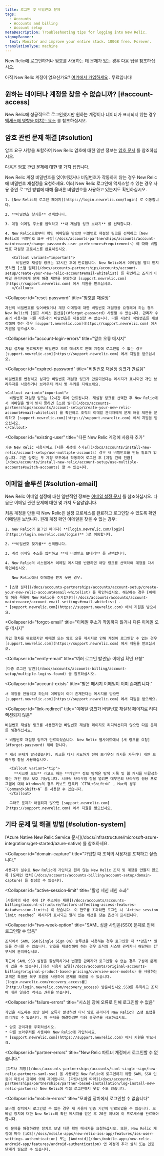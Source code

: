 ```yaml
---
title: 로그인 및 비밀번호 문제
tags:
  - Accounts
  - Accounts and billing
  - Account setup
metaDescription: Troubleshooting tips for logging into New Relic.
signupBanner:
  text: Monitor and improve your entire stack. 100GB free. Forever.
translationType: machine
---
```



New Relic에 로그인하거나 암호를 사용하는 데 문제가 있는 경우 다음 팁을 참조하십시오.

아직 New Relic 계정이 없으신가요? [여기에서 가입하세요](https://newrelic.com/signup) . 무료입니다!

## 원하는 데이터나 계정을 찾을 수 없습니까? [#account-access]

New Relic에 성공적으로 로그인했지만 원하는 계정이나 데이터가 표시되지 않는 경우 [액세스에 영향을 미치는 요소](/docs/accounts/accounts-billing/general-account-settings/factors-affecting-access-features-data#account-access) 를 참조하십시오.

## 암호 관련 문제 해결 [#solution]

암호 요구 사항을 포함하여 New Relic 암호에 대한 일반 정보는 [암호 문서](/docs/accounts/accounts/account-maintenance/change-passwords-user-preferences) 를 참조하십시오.

다음은 [암호](/docs/accounts-partnerships/accounts/account-maintenance/change-passwords-user-preferences#requirements) 관련 문제에 대한 몇 가지 팁입니다.

<CollapserGroup>
  <Collapser
    id="forgot-password"
    title="비밀번호를 잊어버렸거나 비밀번호가 작동하지 않습니다"
  >
    New Relic 계정 비밀번호를 잊어버렸거나 비밀번호가 작동하지 않는 경우 New Relic에 비밀번호 재설정을 요청하세요. 여러 New Relic 로그인에 액세스할 수 있는 경우 사용 중인 로그인 방법에 대해 올바른 비밀번호를 사용하고 있는지도 확인하십시오.

    1. [New Relic의 로그인 페이지](https://login.newrelic.com/login) 로 이동합니다.

    2. **비밀번호 찾기를** 선택합니다.

    3. 계정 이메일 주소를 입력하고 **내 재설정 링크 보내기** 를 선택합니다.

    4. New Relic으로부터 확인 이메일을 받으면 비밀번호 재설정 링크를 선택하고 [New Relic의 비밀번호 요구 사항](/docs/accounts-partnerships/accounts/account-maintenance/change-passwords-user-preferences#requirements) 에 따라 비밀번호 재설정 프로세스를 완료하십시오.

       <Callout variant="important">
         비밀번호 재설정 링크는 12시간 후에 만료됩니다. New Relic에서 이메일을 빨리 받지 못하면 [스팸 필터](/docs/accounts-partnerships/accounts/account-setup/create-your-new-relic-account#email-whitelist) 를 확인하고 조직의 이메일 관리자에게 문제 해결 제안을 문의하고 [support.newrelic.com](https://support.newrelic.com) 에서 지원을 받으십시오.
       </Callout>
  </Collapser>

  <Collapser
    id="reset-password"
    title="암호를 재설정"
  >
    자신의 비밀번호를 잊어버렸거나 계정 이메일에 대한 비밀번호 재설정을 요청해야 하는 경우 New Relic의 [셀프 서비스 옵션을](#forgot-password) 사용할 수 있습니다. 관리자 수준의 사용자는 다른 사용자의 비밀번호를 재설정할 수 없습니다. 다른 사람의 비밀번호를 재설정해야 하는 경우 [support.newrelic.com](https://support.newrelic.com) 에서 지원을 받으십시오.
  </Collapser>

  <Collapser
    id="account-login-errors"
    title="암호 오류 메시지"
  >
    가입 절차를 완료했지만 비밀번호 오류 메시지로 인해 계정에 로그인할 수 없는 경우 [support.newrelic.com](https://support.newrelic.com) 에서 지원을 받으십시오.
  </Collapser>

  <Collapser
    id="expired-password"
    title="비밀번호 재설정 링크가 만료됨"
  >
    비밀번호를 변경하고 싶지만 비밀번호 재설정 링크가 만료되었다는 메시지가 표시되면 개인 브라우저를 사용하거나 브라우저 캐시 및 쿠키를 지워보세요.

    <Callout variant="important">
      비밀번호 재설정 링크는 12시간 후에 만료됩니다. 재설정 링크를 선택한 후 New Relic에서 이메일을 빨리 받지 못하면 [스팸 필터](/docs/accounts-partnerships/accounts/account-setup/create-your-new-relic-account#email-whitelist) 를 확인하고 조직의 이메일 관리자에게 문제 해결 제안을 문의하고 [support.newrelic.com](https://support.newrelic.com) 에서 지원을 받으십시오.
    </Callout>
  </Collapser>

  <Collapser
    id="existing-user"
    title="다른 New Relic 계정에 사용자 추가"
  >
    기존 New Relic 사용자이고 [다른 계정에 추가된](/docs/accounts/install-new-relic/account-setup/use-multiple-accounts) 경우 새 비밀번호를 만들 필요가 없습니다. 기존 암호는 두 계정 모두에서 작동하며 로그인 후 [계정 간에 전환](/docs/accounts/install-new-relic/account-setup/use-multiple-accounts#switch-accounts) 할 수 있습니다.
  </Collapser>
</CollapserGroup>

## 이메일 솔루션 [#solution-email]

New Relic 이메일 설정에 대한 일반적인 정보는 [이메일 설정 문서](/docs/accounts/accounts/account-maintenance/account-email-settings) 를 참조하십시오. 다음은 이메일 관련 문제에 대한 몇 가지 도움말입니다.

<CollapserGroup>
  <Collapser
    id="no-confirmation-email"
    title="새 계정 확인 이메일을 받지 못함"
  >
    처음 계정을 만들 때 New Relic은 설정 프로세스를 완료하고 로그인할 수 있도록 확인 이메일을 보냅니다. 원래 계정 확인 이메일을 찾을 수 없는 경우:

    1. new Relic의 로그인 페이지( **[login.newrelic.com/login](https://login.newrelic.com/login)** )로 이동합니다.

    2. **비밀번호 찾기를** 선택합니다.

    3. 계정 이메일 주소를 입력하고 **내 비밀번호 보내기** 를 선택합니다.

    4. New Relic의 시스템에서 이메일 메시지를 반환하면 해당 링크를 선택하여 계정을 다시 확인하십시오.

       New Relic에서 이메일을 받지 못한 경우:

    * [스팸 필터](/docs/accounts-partnerships/accounts/account-setup/create-your-new-relic-account#email-whitelist) 를 확인하십시오. 해당하는 경우 [이메일 허용 목록에 New Relic을 추가합니다](/docs/accounts/accounts/account-maintenance/account-email-settings#email-whitelist) .
    * [support.newrelic.com](https://support.newrelic.com) 에서 지원을 받으세요.
  </Collapser>

  <Collapser
    id="forgot-email"
    title="이메일 주소가 작동하지 않거나 다른 이메일 오류 메시지"
  >
    가입 절차를 완료했지만 이메일 또는 암호 오류 메시지로 인해 계정에 로그인할 수 없는 경우 [support.newrelic.com](https://support.newrelic.com) 에서 지원을 받으십시오.
  </Collapser>

  <Collapser
    id="verify-email"
    title="여러 로그인 발견됨: 이메일 확인 요청"
  >
    [다중 로그인 발견](/docs/accounts/accounts-billing/account-setup/multiple-logins-found) 을 참조하십시오.
  </Collapser>

  <Collapser
    id="account-exists"
    title="받은 메시지 이메일이 이미 존재합니다."
  >
    새 계정을 만들려고 하는데 이메일이 이미 존재한다는 메시지를 받으면 [support.newrelic.com](https://support.newrelic.com) 에서 지원을 받으세요.
  </Collapser>

  <Collapser
    id="link-redirect"
    title="이메일 링크가 비밀번호 재설정 페이지로 리디렉션되지 않음"
  >
    비밀번호 재설정 링크를 사용했지만 비밀번호 재설정 페이지로 리디렉션되지 않으면 다음 문제를 해결하십시오.

    * 비밀번호 재설정 링크가 만료되었습니다. New Relic 웹사이트에서 [새 링크를 요청](#forgot-password) 해야 합니다.

    * 캐싱 문제가 발생했습니다. 링크를 다시 시도하기 전에 브라우징 캐시를 지우거나 개인 브라우징 창을 사용하십시오.

      <Callout variant="tip">
        **시크릿 모드** 라고도 하는 **개인** 정보 탐색은 탐색 기록 및 웹 캐시를 비활성화하는 개인 정보 보호 기능입니다. 시크릿 브라우징 창을 열려면 대부분의 브라우징 응용 프로그램에 대해 Windows의 경우 키보드 단축키 `CTRL+Shift+N` , Mac의 경우 `Command+Shift+N` 를 사용할 수 있습니다.
      </Callout>

      그래도 문제가 해결되지 않으면 [support.newrelic.com](https://support.newrelic.com) 에서 지원을 받으십시오.
  </Collapser>
</CollapserGroup>

## 기타 문제 및 해결 방법 [#solution-system]

<CollapserGroup>
  <Collapser
    id="azure-login"
    title="Azure Native New Relic Service 계정에 로그인할 수 없습니다."
  >
    [Azure Native New Relic Service 문서](/docs/infrastructure/microsoft-azure-integrations/get-started/azure-native) 를 참조하세요.
  </Collapser>

  <Collapser
    id="domain-capture"
    title="가입할 때 조직의 사용자를 포착하고 싶습니다."
  >
    사용자가 실수로 New Relic에 가입하고 원치 않는 New Relic 조직 및 계정을 만들지 않도록 [도메인 캡처](/docs/accounts/accounts-billing/account-setup/domain-capture) 를 설정할 수 있습니다.
  </Collapser>

  <Collapser
    id="active-session-limit"
    title="활성 세션 제한 초과"
  >
    [사용자의 세션 수와 IP 주소에는 제한](/docs/accounts/accounts-billing/account-structure/factors-affecting-access-features-data#session-limits) 이 있습니다. 이 한도를 초과하면 로그인 시 `Active session limit reached` 메시지가 표시되고 열려 있는 세션을 닫는 옵션이 표시됩니다.
  </Collapser>

  <Collapser
    id="two-week-option"
    title="SAML 싱글 사인온(SSO) 문제로 인해 로그인할 수 없음"
  >
    조직에서 SAML SSO(Single Sign On) 솔루션을 사용하는 경우 로그인할 때 **암호** 필드를 건너뛸 수 있습니다. 암호를 재설정해야 하는 경우 조직의 시스템 관리자나 해당하는 IT 부서에 문의하십시오.

    최근에 SAML SSO 설정을 활성화하거나 변경한 관리자가 로그인할 수 없는 경우 구성에 문제가 있을 수 있습니다.[최신 사용자 모델](/docs/accounts/original-accounts-billing/original-product-based-pricing/overview-user-models) 을 사용하는 고객은 특별한 복구 흐름을 사용하여 문제를 해결할 수 있습니다.[login.newrelic.com/recovery_access를](http://login.newrelic.com/recovery_access) 방문하십시오.SSO를 우회하고 조직에 대한 일회성 액세스 권한을 얻습니다.
  </Collapser>

  <Collapser
    id="failure-errors"
    title="시스템 장애 오류로 인해 로그인할 수 없음"
  >
    가입을 시도하는 동안 실패 오류가 발생하면 타사 암호 관리자가 New Relic의 스팸 트랩을 트리거할 수 있습니다. 이 문제를 해결하려면 다음 솔루션을 시도하십시오.

    * 암호 관리자를 우회하십시오.
    * 다른 브라우저를 사용하여 New Relic에 가입하세요.
    * [support.newrelic.com](https://support.newrelic.com) 에서 지원을 받으세요.
  </Collapser>

  <Collapser
    id="partner-errors"
    title="New Relic 파트너 계정에서 로그인할 수 없습니다."
  >
    [파트너 계정](/docs/accounts-partnerships/accounts/saml-single-sign/new-relic-partners-saml-sso) 을 사용하면 New Relic에 로그인하기 위한 SAML SSO 인증이 파트너 관계에 의해 제어됩니다. [파트너십에 따라](/docs/accounts-partnerships/partnerships/partner-based-installation/log-install-new-relic-partners) New Relic에 직접 로그인하지 못할 수도 있습니다.
  </Collapser>

  <Collapser
    id="mobile-errors"
    title="모바일 장치에서 로그인할 수 없습니다"
  >
    모바일 장치에서 로그인할 수 없는 경우 새 사용자 인증 기간이 만료되었을 수 있습니다. 모바일 장치에 대한 New Relic의 확인 메시지를 받은 후 20분 이내에 이 프로세스를 완료해야 합니다.

    이 문제를 해결하려면 장치로 보낼 다른 확인 메시지를 요청하십시오. 또한, New Relic 계정에 따라 [iOS](/docs/mobile-apps/new-relic-ios-app/features/ios-user-settings-authentication) 또는 [Android](/docs/mobile-apps/new-relic-android-app/features/android-authentication) 앱 계정에 추가 설치 또는 인증 단계가 필요할 수 있습니다.
  </Collapser>
</CollapserGroup>